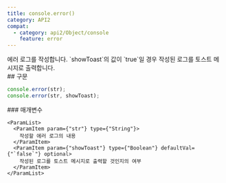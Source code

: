 ```yaml
---
title: console.error()
category: API2
compat:
  - category: api2/Object/console
    feature: error
---
```


<Section>
  에러 로그를 작성합니다. `showToast`의 값이 `true`일 경우 작성된 로그를 토스트 메시지로 출력합니다.
</Section>
<Section>
  ## 구문

  ~~~js
  console.error(str);
  console.error(str, showToast);
  ~~~

  <Section>
    ### 매개변수

    <ParamList>
      <ParamItem param={"str"} type={"String"}>
        작성할 에러 로그의 내용
      </ParamItem>
      <ParamItem param={"showToast"} type={"Boolean"} defaultVal={"`false`"} optional>
        작성된 로그를 토스트 메시지로 출력할 것인지의 여부
      </ParamItem>
    </ParamList>
  </Section>
</Section>